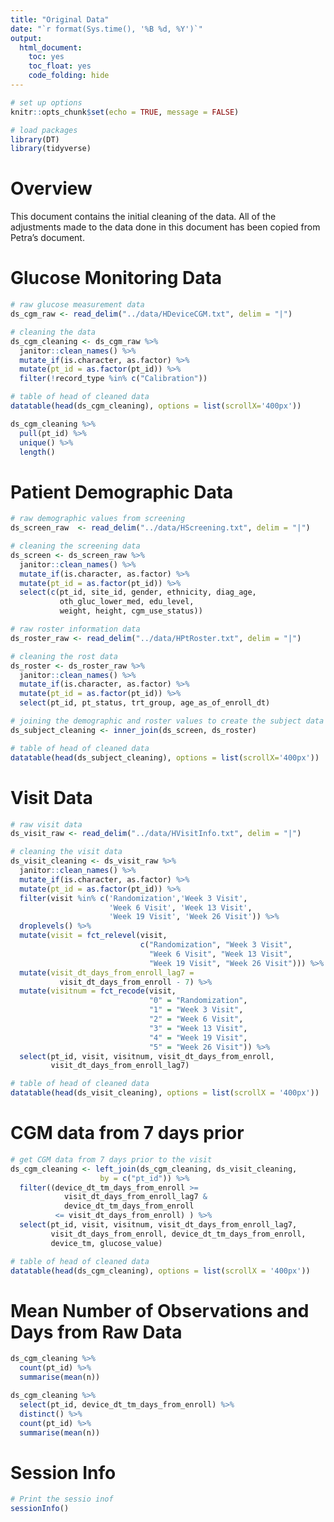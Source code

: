 ```yaml
---
title: "Original Data"
date: "`r format(Sys.time(), '%B %d, %Y')`"
output:
  html_document:
    toc: yes
    toc_float: yes
    code_folding: hide
---
```


```r
# set up options
knitr::opts_chunk$set(echo = TRUE, message = FALSE)

# load packages
library(DT)
library(tidyverse)
```

# Overview

This document contains the initial cleaning of the data. All of the adjustments made to the data done in this document has been copied from Petra's document.

# Glucose Monitoring Data

```r
# raw glucose measurement data
ds_cgm_raw <- read_delim("../data/HDeviceCGM.txt", delim = "|")

# cleaning the data
ds_cgm_cleaning <- ds_cgm_raw %>%
  janitor::clean_names() %>% 
  mutate_if(is.character, as.factor) %>%
  mutate(pt_id = as.factor(pt_id)) %>%
  filter(!record_type %in% c("Calibration"))

# table of head of cleaned data
datatable(head(ds_cgm_cleaning), options = list(scrollX='400px'))
```

```r
ds_cgm_cleaning %>%
  pull(pt_id) %>%
  unique() %>%
  length()
```

# Patient Demographic Data

```r
# raw demographic values from screening
ds_screen_raw  <- read_delim("../data/HScreening.txt", delim = "|")

# cleaning the screening data
ds_screen <- ds_screen_raw %>%
  janitor::clean_names() %>%  
  mutate_if(is.character, as.factor) %>%
  mutate(pt_id = as.factor(pt_id)) %>%
  select(c(pt_id, site_id, gender, ethnicity, diag_age,
           oth_gluc_lower_med, edu_level, 
           weight, height, cgm_use_status))

# raw roster information data
ds_roster_raw <- read_delim("../data/HPtRoster.txt", delim = "|")

# cleaning the rost data
ds_roster <- ds_roster_raw %>%
  janitor::clean_names() %>% 
  mutate_if(is.character, as.factor) %>% 
  mutate(pt_id = as.factor(pt_id)) %>%
  select(pt_id, pt_status, trt_group, age_as_of_enroll_dt)

# joining the demographic and roster values to create the subject data
ds_subject_cleaning <- inner_join(ds_screen, ds_roster)

# table of head of cleaned data
datatable(head(ds_subject_cleaning), options = list(scrollX='400px'))
```

# Visit Data

```r
# raw visit data
ds_visit_raw <- read_delim("../data/HVisitInfo.txt", delim = "|") 

# cleaning the visit data
ds_visit_cleaning <- ds_visit_raw %>%
  janitor::clean_names() %>%  
  mutate_if(is.character, as.factor) %>%
  mutate(pt_id = as.factor(pt_id)) %>%
  filter(visit %in% c('Randomization','Week 3 Visit', 
                      'Week 6 Visit', 'Week 13 Visit', 
                      'Week 19 Visit', 'Week 26 Visit')) %>% 
  droplevels() %>%
  mutate(visit = fct_relevel(visit, 
                             c("Randomization", "Week 3 Visit", 
                               "Week 6 Visit", "Week 13 Visit", 
                               "Week 19 Visit", "Week 26 Visit"))) %>% 
  mutate(visit_dt_days_from_enroll_lag7 = 
           visit_dt_days_from_enroll - 7) %>% 
  mutate(visitnum = fct_recode(visit, 
                               "0" = "Randomization",
                               "1" = "Week 3 Visit",
                               "2" = "Week 6 Visit",
                               "3" = "Week 13 Visit",
                               "4" = "Week 19 Visit",
                               "5" = "Week 26 Visit")) %>% 
  select(pt_id, visit, visitnum, visit_dt_days_from_enroll,
         visit_dt_days_from_enroll_lag7)

# table of head of cleaned data
datatable(head(ds_visit_cleaning), options = list(scrollX = '400px'))
```

# CGM data from 7 days prior

```r
# get CGM data from 7 days prior to the visit
ds_cgm_cleaning <- left_join(ds_cgm_cleaning, ds_visit_cleaning, 
                    by = c("pt_id")) %>% 
  filter((device_dt_tm_days_from_enroll >=
            visit_dt_days_from_enroll_lag7 &
            device_dt_tm_days_from_enroll 
          <= visit_dt_days_from_enroll) ) %>% 
  select(pt_id, visit, visitnum, visit_dt_days_from_enroll_lag7,
         visit_dt_days_from_enroll, device_dt_tm_days_from_enroll,
         device_tm, glucose_value)

# table of head of cleaned data
datatable(head(ds_cgm_cleaning), options = list(scrollX = '400px'))
```

# Mean Number of Observations and Days from Raw Data

```r
ds_cgm_cleaning %>%
  count(pt_id) %>%
  summarise(mean(n))

ds_cgm_cleaning %>%
  select(pt_id, device_dt_tm_days_from_enroll) %>%
  distinct() %>%
  count(pt_id) %>%
  summarise(mean(n))
```


# Session Info

```r
# Print the sessio inof
sessionInfo()
```

